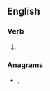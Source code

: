 ==English==

===Verb===
{{head|en|verb form}}

# {{en-past of|incase}}

===Anagrams===
* {{l|en|candies}}, {{l|en|scienda}}